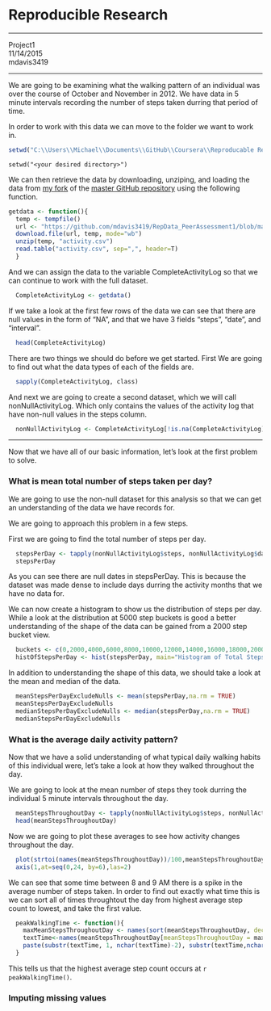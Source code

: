 Reproducible Research  
=============================
*******************
Project1  
11/14/2015  
mdavis3419  

*****************
  
We are going to be examining what the walking pattern of an individual was over the course of October and November in 2012. We have data in 5 minute intervals recording the number of steps taken durring that period of time.

In order to work with this data we can move to the folder we want to work in.

```r
setwd("C:\\Users\\Michael\\Documents\\GitHub\\Coursera\\Reproducable Research\\RepData_PeerAssessment1")
```
```
setwd("<your desired directory>")
```  

We can then retrieve the data by downloading, unziping, and loading the data from [my fork][1] of the [master GitHub repository][2] using the following function.

```r
getdata <- function(){
  temp <- tempfile()
  url <- "https://github.com/mdavis3419/RepData_PeerAssessment1/blob/master/activity.zip?raw=true"
  download.file(url, temp, mode="wb")
  unzip(temp, "activity.csv")
  read.table("activity.csv", sep=",", header=T)
  }
```

And we can assign the data to the variable CompleteActivityLog so that we can continue to work with the full dataset.

```r
  CompleteActivityLog <- getdata()
```

If we take a look at the first few rows of the data we can see that there are null values in the form of "NA", and that we have 3 fields "steps", "date", and "interval".

```r
  head(CompleteActivityLog)
```

There are two things we should do before we get started. First We are going to find out what the data types of each of the fields are.

```r
  sapply(CompleteActivityLog, class)
```

And next we are going to create a second dataset, which we will call nonNullActivityLog. Which only contains the values of the activity log that have non-null values in the steps column.

```r
  nonNullActivityLog <- CompleteActivityLog[!is.na(CompleteActivityLog),]
```

**************************

Now that we have all of our basic information, let's look at the first problem to solve.

### What is mean total number of steps taken per day?

We are going to use the non-null dataset for this analysis so that we can get an understanding of the data we have records for.

We are going to approach this problem in a few steps.

First we are going to find the total number of steps per day.

```r
  stepsPerDay <- tapply(nonNullActivityLog$steps, nonNullActivityLog$date, sum)
  stepsPerDay
```

As you can see there are null dates in stepsPerDay. This is because the dataset was made dense to include days durring the activity months that we have no data for.
  
We can now create a histogram to show us the distribution of steps per day. While a look at the distribution at 5000 step buckets is good a better understanding of the shape of the data can be gained from a 2000 step bucket view.
  
```r
  buckets <- c(0,2000,4000,6000,8000,10000,12000,14000,16000,18000,20000,22000)
  histOfStepsPerDay <- hist(stepsPerDay, main="Histogram of Total Steps Per Day", xlab="2000 Step Buckets", ylab ="Frequency", breaks=buckets)
```

In addition to understanding the shape of this data, we should take a look at the mean and median of the data.

```r
  meanStepsPerDayExcludeNulls <- mean(stepsPerDay,na.rm = TRUE)
  meanStepsPerDayExcludeNulls
  medianStepsPerDayExcludeNulls <- median(stepsPerDay,na.rm = TRUE)
  medianStepsPerDayExcludeNulls
```

### What is the average daily activity pattern?

Now that we have a solid understanding of what typical daily walking habits of this individual were, let's take a look at how they walked throughout the day.

We are going to look at the mean number of steps they took durring the individual 5 minute intervals throughout the day.

```r
  meanStepsThroughoutDay <- tapply(nonNullActivityLog$steps, nonNullActivityLog$interval, mean)
  head(meanStepsThroughoutDay)
```

Now we are going to plot these averages to see how activity changes throughout the day.
```r
  plot(strtoi(names(meanStepsThroughoutDay))/100,meanStepsThroughoutDay, type="l", main = "Average Steps Taken Durring 5 Minute Intervals", xlab="Time of Day (24h)",ylab="Steps (#)", xaxt="n" )
  axis(1,at=seq(0,24, by=6),las=2)
```

We can see that some time between 8 and 9 AM there is a spike in the average number of steps taken. In order to find out exactly what time this is we can sort all of times throughtout the day from highest average step count to lowest, and take the first value.  

```r
  peakWalkingTime <- function(){
    maxMeanStepsThroughoutDay <- names(sort(meanStepsThroughoutDay, decreasing = TRUE)[1])
    textTime<-names(meanStepsThroughoutDay[meanStepsThroughoutDay = maxMeanStepsThroughoutDay])
    paste(substr(textTime, 1, nchar(textTime)-2), substr(textTime,nchar(textTime[1])-1,nchar(textTime[1])), sep = ":")
  }
```
  
This tells us that the highest average step count occurs at `r peakWalkingTime()`.

### Imputing missing values


  
## 
[1]: https://github.com/mdavis3419/RepData_PeerAssessment1 "my fork"
[2]: https://github.com/rdpeng/RepData_PeerAssessment1 "master GitHub repository"